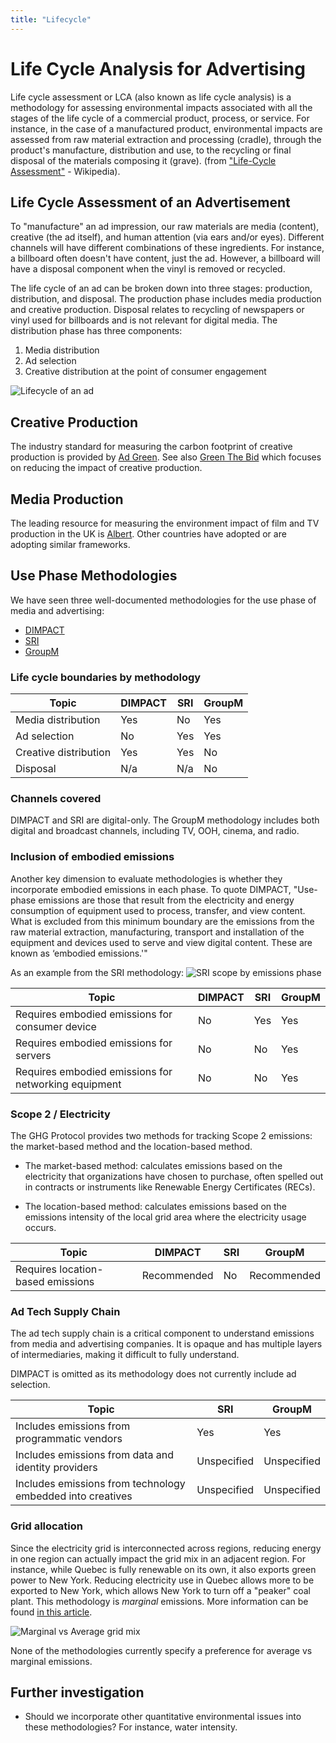 ```yaml
---
title: "Lifecycle"
---
```


# Life Cycle Analysis for Advertising

Life cycle assessment or LCA (also known as life cycle analysis) is a methodology for assessing environmental impacts associated with all the stages of the life cycle of a commercial product, process, or service. For instance, in the case of a manufactured product, environmental impacts are assessed from raw material extraction and processing (cradle), through the product's manufacture, distribution and use, to the recycling or final disposal of the materials composing it (grave). (from ["Life-Cycle Assessment"](https://en.wikipedia.org/wiki/Life-cycle_assessment) - Wikipedia).

## Life Cycle Assessment of an Advertisement

To "manufacture" an ad impression, our raw materials are media (content), creative (the ad itself), and human attention (via ears and/or eyes). Different channels will have different combinations of these ingredients. For instance, a billboard often doesn't have content, just the ad. However, a billboard will have a disposal component when the vinyl is removed or recycled.

The life cycle of an ad can be broken down into three stages: production, distribution, and disposal. The production phase includes media production and creative production. Disposal relates to recycling of newspapers or vinyl used for billboards and is not relevant for digital media. The distribution phase has three components:

1. Media distribution
1. Ad selection
1. Creative distribution at the point of consumer engagement

![Lifecycle of an ad](images/lca_ad.png)

## Creative Production

The industry standard for measuring the carbon footprint of creative production is provided by [Ad Green](https://weareadgreen.org). See also [Green The Bid](https://www.greenthebid.earth) which focuses on reducing the impact of creative production.

## Media Production

The leading resource for measuring the environment impact of film and TV production in the UK is [Albert](https://wearealbert.org). Other countries have adopted or are adopting similar frameworks.

## Use Phase Methodologies

We have seen three well-documented methodologies for the use phase of media and advertising:

- [DIMPACT](https://dimpact.org/publications)
- [SRI](https://www.sri-france.org/wp-content/uploads/2021/11/SRI_Calculating-the-carbon-footprint_VF.pdf)
- [GroupM](https://www.groupm.com/media-decarbonization-framework-groupm/)

### Life cycle boundaries by methodology

| Topic                 | DIMPACT | SRI | GroupM |
| --------------------- | ------- | --- | ------ |
| Media distribution    | Yes     | No  | Yes    |
| Ad selection          | No      | Yes | Yes    |
| Creative distribution | Yes     | Yes | No     |
| Disposal              | N/a     | N/a | No     |

### Channels covered

DIMPACT and SRI are digital-only. The GroupM methodology includes both digital and broadcast channels, including TV, OOH, cinema, and radio.

### Inclusion of embodied emissions

Another key dimension to evaluate methodologies is whether they incorporate embodied emissions in each phase. To quote DIMPACT, "Use-phase emissions are those that result from the electricity and energy consumption of equipment used to process, transfer, and view content. What is excluded from this minimum boundary are the emissions from the raw material extraction, manufacturing, transport and installation of the equipment and devices used to serve and view digital content. These are known as ‘embodied emissions.'"

As an example from the SRI methodology:
![SRI scope by emissions phase](images/sri_phases.png)

| Topic                                                | DIMPACT | SRI | GroupM |
| ---------------------------------------------------- | ------- | --- | ------ |
| Requires embodied emissions for consumer device      | No      | Yes | Yes    |
| Requires embodied emissions for servers              | No      | No  | Yes    |
| Requires embodied emissions for networking equipment | No      | No  | Yes    |

### Scope 2 / Electricity

The GHG Protocol provides two methods for tracking Scope 2 emissions: the market-based method and the location-based method.

- The market-based method: calculates emissions based on the electricity that organizations have chosen to purchase, often spelled out in contracts or instruments like Renewable Energy Certificates (RECs).

- The location-based method: calculates emissions based on the emissions intensity of the local grid area where the electricity usage occurs.

| Topic                             | DIMPACT     | SRI | GroupM      |
| --------------------------------- | ----------- | --- | ----------- |
| Requires location-based emissions | Recommended | No  | Recommended |

### Ad Tech Supply Chain

The ad tech supply chain is a critical component to understand emissions from media and advertising companies. It is opaque and has multiple layers of intermediaries, making it difficult to fully understand.

DIMPACT is omitted as its methodology does not currently include ad selection.

| Topic                                                      | SRI         | GroupM      |
| ---------------------------------------------------------- | ----------- | ----------- |
| Includes emissions from programmatic vendors               | Yes         | Yes         |
| Includes emissions from data and identity providers        | Unspecified | Unspecified |
| Includes emissions from technology embedded into creatives | Unspecified | Unspecified |

### Grid allocation

Since the electricity grid is interconnected across regions, reducing energy in one region can actually impact the grid mix in an adjacent region. For instance, while Quebec is fully renewable on its own, it also exports green power to New York. Reducing electricity use in Quebec allows more to be exported to New York, which allows New York to turn off a "peaker" coal plant. This methodology is _marginal_ emissions. More information can be found [in this article](https://adgefficiency.com/energy-basics-average-vs-marginal-carbon-emissions/).

![Marginal vs Average grid mix](images/marginal_vs_average.jpg)

None of the methodologies currently specify a preference for average vs marginal emissions.

## Further investigation

- Should we incorporate other quantitative environmental issues into these methodologies? For instance, water intensity.
